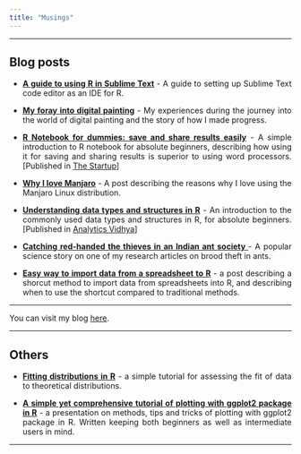 ---
title: "Musings"
---

<style>
body {
text-align: justify}
</style>

----

## Blog posts

* **<a href="https://bishwarup-paul.medium.com/a-guide-to-using-r-in-sublime-text-27f78b33f872" target="_blank">A guide to using R in Sublime Text</a>** - A guide to setting up Sublime Text code editor as an IDE for R.

* **<a href="https://bishwarup-paul.medium.com/my-foray-into-digital-painting-20725988f31f" target="_blank">My foray into digital painting</a>** - My experiences during the journey into the world of digital painting and the story of how I made progress.

* **<a href="https://medium.com/swlh/r-notebook-for-dummies-save-and-share-results-easily-51d343a4882?sk=6a629b6b34fd68be48f1448fcb2ef496" target="_blank">R Notebook for dummies: save and share results easily</a>** - A simple introduction to R notebook for absolute beginners, describing how using it for saving and sharing results is superior to using word processors. [Published in <a href="https://medium.com/swlh" target="_blank">The Startup</a>]<br>

* **<a href="https://bishwarup-paul.medium.com/why-i-love-manjaro-144841982ece?sk=96fef3f5afaa66f2db3996f602545689" target="_blank">Why I love Manjaro</a>** - A post describing the reasons why I love using the Manjaro Linux distribution.<br> 

* **<a href="https://medium.com/analytics-vidhya/understanding-data-structures-in-r-793d7ce79073?sk=e07cb36c7a23c7d4b06f16e0bf67d37e" target="_blank">Understanding data types and structures in R</a>** - An introduction to the commonly used data types and structures in R, for absolute beginners. [Published in <a href="https://medium.com/analytics-vidhya" target="_blank">Analytics Vidhya</a>]<br>

* **<a href="https://bishwarup-paul.medium.com/catching-red-handed-the-thieves-in-an-indian-ant-society-9182124d546?sk=9b2aeb66ef5f338ea9d4d547112eeee7" target="_blank">Catching red-handed the thieves in an Indian ant society </a>** - A popular science story on one of my research articles on brood theft in ants.<br>

* **<a href="https://bishwarup-paul.medium.com/easy-way-to-import-data-from-spreadsheet-to-r-d20cdf2da79f?sk=2e823c9bf3bc4552feffc0e09873657b" target="_blank">Easy way to import data from a spreadsheet to R</a>** - a post describing a shorcut method to import data from spreadsheets into R, and describing when to use the shortcut compared to traditional methods.<br>

----

You can visit my blog <a href="https://bishwarup-paul.medium.com/" target="_blank">here</a>.

----


## Others

* **<a href="docs/fitting_distributions_in_R.pdf" target="_blank">Fitting distributions in R</a>** - a simple tutorial for assessing the fit of data to theoretical distributions.

* **<a href="https://bishwaruppaul.github.io/ggplot2_simple_tutorial/" target="_blank">A simple yet comprehensive tutorial of plotting with ggplot2 package in R</a>** - a presentation on methods, tips and tricks of plotting with ggplot2 package in R. Written keeping both beginners as well as intermediate users in mind.

----